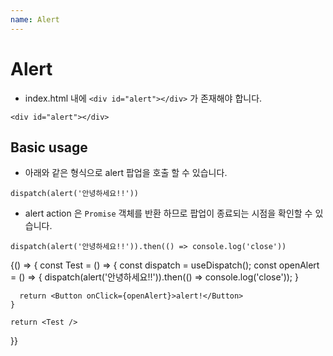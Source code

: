 ```yaml
---
name: Alert
---
```



# Alert

- index.html 내에 `<div id="alert"></div>` 가 존재해야 합니다.
```
<div id="alert"></div>

```

## Basic usage

- 아래와 같은 형식으로 alert 팝업을 호출 할 수 있습니다.
```
dispatch(alert('안녕하세요!!'))
```

- alert action 은 `Promise` 객체를 반환 하므로 팝업이 종료되는 시점을 확인할 수 있습니다.
```
dispatch(alert('안녕하세요!!')).then(() => console.log('close'))
```

<Playground>
  {() => {
    const Test = () => {
      const dispatch = useDispatch();
      const openAlert = () => {
        dispatch(alert('안녕하세요!!')).then(() => console.log('close'));
      }

      return <Button onClick={openAlert}>alert!</Button>
    }

    return <Test />
  }}
</Playground>
